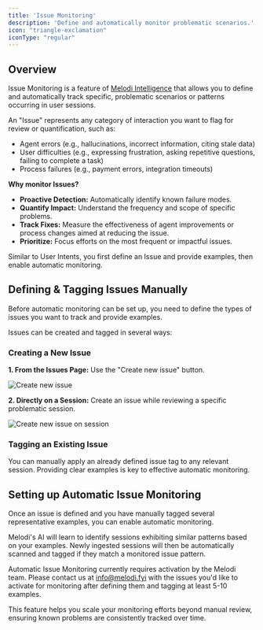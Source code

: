 ```yaml
---
title: 'Issue Monitoring'
description: 'Define and automatically monitor problematic scenarios.'
icon: "triangle-exclamation"
iconType: "regular"
---
```


## Overview

Issue Monitoring is a feature of [Melodi Intelligence](./intelligence-overview) that allows you to define and automatically track specific, problematic scenarios or patterns occurring in user sessions.

An "Issue" represents any category of interaction you want to flag for review or quantification, such as:

*   Agent errors (e.g., hallucinations, incorrect information, citing stale data)
*   User difficulties (e.g., expressing frustration, asking repetitive questions, failing to complete a task)
*   Process failures (e.g., payment errors, integration timeouts)

**Why monitor Issues?**

*   **Proactive Detection:** Automatically identify known failure modes.
*   **Quantify Impact:** Understand the frequency and scope of specific problems.
*   **Track Fixes:** Measure the effectiveness of agent improvements or process changes aimed at reducing the issue.
*   **Prioritize:** Focus efforts on the most frequent or impactful issues.

Similar to User Intents, you first define an Issue and provide examples, then enable automatic monitoring.

## Defining & Tagging Issues Manually

Before automatic monitoring can be set up, you need to define the types of issues you want to track and provide examples.

Issues can be created and tagged in several ways:

### Creating a New Issue

**1. From the Issues Page:** Use the "Create new issue" button.

![Create new issue](/images/create-issue.png)

**2. Directly on a Session:** Create an issue while reviewing a specific problematic session.

![Create new issue on session](/images/create-issue-session.png)

### Tagging an Existing Issue

You can manually apply an already defined issue tag to any relevant session. Providing clear examples is key to effective automatic monitoring.

## Setting up Automatic Issue Monitoring

Once an issue is defined and you have manually tagged several representative examples, you can enable automatic monitoring.

Melodi's AI will learn to identify sessions exhibiting similar patterns based on your examples. Newly ingested sessions will then be automatically scanned and tagged if they match a monitored issue pattern.

<Note>Automatic Issue Monitoring currently requires activation by the Melodi team. Please contact us at info@melodi.fyi with the issues you'd like to activate for monitoring after defining them and tagging at least 5-10 examples.</Note>

This feature helps you scale your monitoring efforts beyond manual review, ensuring known problems are consistently tracked over time.
